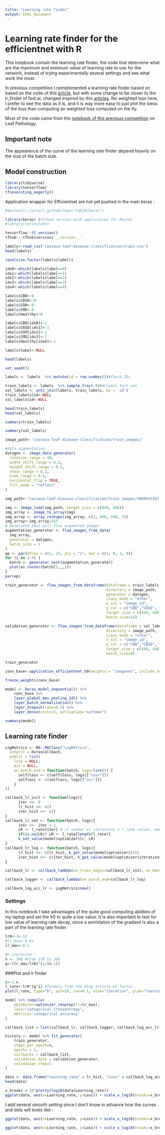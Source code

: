 ```yaml
---
title: "Learning rate finder"
output: html_document
---
```


# Learning rate finder for the efficientnet with R

This notebook contain the learning rate finder, the code that determine what are
the maximum and minimum value of learning rate to use for the network, instead of
trying experimentally several settings and see what work the most. 

In previous competition I reimplemented a learning rate finder based on based on 
the code of this [article](http://thecooldata.com/2019/01/learning-rate-finder-with-cifar10-keras-r/),
but with some change to be closer to the lr_finder of fast.ai, changed inspired 
by this [articles](https://sgugger.github.io/how-do-you-find-a-good-learning-rate.html).
No weighted loss here, I prefer to see the data as it is, and it is way more easy
to just plot the loess of the loss than computing an weighted loss computed on 
the fly.

Most of the code came from the [notebook of this previous competition](https://www.kaggle.com/cdk292/simple-resnet50-lr-finder-and-cyclic-lr-with-r) 
on Leaf Pathology.

## Important note 

The appearence of the curve of the learning rate finder depend heavily on the size of the batch size.

## Model construction

```r
library(tidyverse)
library(tensorflow)
tf$executing_eagerly()
```

Application wrapper for Efficientnet are not yet pushed in the main keras :

```r
#devtools::install_github(repo="Cdk29/keras")
```

```r
library(keras) #forked version with application for Resnet
#library(reticulate)
```

```r
tensorflow::tf_version()
tfhub:::tfhub$version$`__version__`
```

```r
labels<-read_csv('cassava-leaf-disease-classification/train.csv')
head(labels)
```

```r
levels(as.factor(labels$label))
```

```r
idx0<-which(labels$label==0)
idx1<-which(labels$label==1)
idx2<-which(labels$label==2)
idx3<-which(labels$label==3)
idx4<-which(labels$label==4)
```

```r
labels$CBB<-0
labels$CBSD<-0
labels$CGM<-0
labels$CMD<-0
labels$Healthy<-0
```

```r
labels$CBB[idx0]<-1
labels$CBSD[idx1]<-1
labels$CGM[idx2]<-1
labels$CMD[idx3]<-1
labels$Healthy[idx4]<-1
```

```r
labels$label<-NULL
```

```r
head(labels)
```

```r
set.seed(6)

labels <- labels  %>% mutate(id = row_number())#Check IDs

train_labels <- labels  %>% sample_frac(.90)#Create test set
val_labels <- anti_join(labels, train_labels, by = 'id')
train_labels$id<-NULL
val_labels$id<-NULL

head(train_labels)
head(val_labels)
```

```r
summary(train_labels)
```

```r
summary(val_labels)
```

```r
image_path<-'cassava-leaf-disease-classification/train_images/'
```

```r
#data augmentation
datagen <- image_data_generator(
  rotation_range = 40,
  width_shift_range = 0.2,
  height_shift_range = 0.2,
  shear_range = 0.2,
  zoom_range = 0.5,
  horizontal_flip = TRUE,
  fill_mode = "reflect"
)
```

```r
img_path<-"cassava-leaf-disease-classification/train_images/1000015157.jpg"

img <- image_load(img_path, target_size = c(448, 448))
img_array <- image_to_array(img)
img_array <- array_reshape(img_array, c(1, 448, 448, 3))
img_array<-img_array/255
# Generated that will flow augmented images
augmentation_generator <- flow_images_from_data(
  img_array, 
  generator = datagen, 
  batch_size = 1 
)
op <- par(mfrow = c(2, 2), pty = "s", mar = c(1, 0, 1, 0))
for (i in 1:4) {
  batch <- generator_next(augmentation_generator)
  plot(as.raster(batch[1,,,]))
}
par(op)
```

```r
train_generator <- flow_images_from_dataframe(dataframe = train_labels, 
                                              directory = image_path,
                                              generator = datagen,
                                              class_mode = "other",
                                              x_col = "image_id",
                                              y_col = c("CBB","CBSD", "CGM", "CMD", "Healthy"),
                                              target_size = c(448, 448),
                                              batch_size=16)

validation_generator <- flow_images_from_dataframe(dataframe = val_labels, 
                                              directory = image_path,
                                              class_mode = "other",
                                              x_col = "image_id",
                                              y_col = c("CBB","CBSD", "CGM", "CMD", "Healthy"),
                                              target_size = c(448, 448),
                                              batch_size=4)
```

```r
train_generator
```


```r
conv_base<-application_efficientnet_b0(weights = "imagenet", include_top = FALSE, input_shape = c(448, 448, 3))
```

```r
freeze_weights(conv_base)
```

```r
model <- keras_model_sequential() %>%
    conv_base %>% 
    layer_global_max_pooling_2d() %>% 
    layer_batch_normalization() %>% 
    layer_dropout(rate=0.5) %>%
    layer_dense(units=5, activation="softmax")
```

```r
summary(model)
```

## Learning rate finder 

```r
LogMetrics <- R6::R6Class("LogMetrics",
  inherit = KerasCallback,
  public = list(
    loss = NULL,
    acc = NULL,
    on_batch_end = function(batch, logs=list()) {
      self$loss <- c(self$loss, logs[["loss"]])
      self$acc <- c(self$acc, logs[["acc"]])
    }
))
```


```r
callback_lr_init <- function(logs){
      iter <<- 0
      lr_hist <<- c()
      iter_hist <<- c()
}
callback_lr_set <- function(batch, logs){
      iter <<- iter + 1
      LR <- l_rate[iter] # if number of iterations > l_rate values, make LR constant to last value
      if(is.na(LR)) LR <- l_rate[length(l_rate)]
      k_set_value(model$optimizer$lr, LR)
}
callback_lr_log <- function(batch, logs){
      lr_hist <<- c(lr_hist, k_get_value(model$optimizer$lr))
      iter_hist <<- c(iter_hist, k_get_value(model$optimizer$iterations))
}
```

```r
callback_lr <- callback_lambda(on_train_begin=callback_lr_init, on_batch_begin=callback_lr_set)

callback_logger <- callback_lambda(on_batch_end=callback_lr_log)

callback_log_acc_lr <- LogMetrics$new()
```

### Settings

In this notebook I take advantages of the quite good computing abilities of my 
laptop and set the lr0 to quite a low value. It is also important to test for low
value of learning rate decay, since a annhilation of the gradient is also a part 
of the learning rate finder.


```r
lr0<-1e-12
#lr_max<-0.01
lr_max<-0.1

#n_iteration :
n <- 360 #from 120 to 360
q<-(lr_max/lr0)^(1/(n-1))
```

###Plot and lr finder

```r
i<-1:n
l_rate<-lr0*(q^i) #formula from the blog article of fastai.
plot(l_rate, type="b", pch=16, cex=0.1, xlab="iteration", ylab="learning rate")
```

```r
model %>% compile(
    optimizer=optimizer_rmsprop(lr=lr_max),
    loss="categorical_crossentropy",
    metrics='categorical_accuracy'
)

callback_list = list(callback_lr, callback_logger, callback_log_acc_lr)

history <- model %>% fit_generator(
    train_generator,
    steps_per_epoch=n,
    epochs = 1,
    callbacks = callback_list,
    validation_data = validation_generator,
    validation_step=1
)
```

```r
data <- data.frame("Learning_rate" = lr_hist, "Loss" = callback_log_acc_lr$loss)
head(data)
```

```r
x_breaks = 10^pretty(log10(data$Learning_rate))
ggplot(data, aes(x=Learning_rate, y=Loss)) + scale_x_log10(breaks=x_breaks) + geom_point() +  geom_smooth(span = 0.5)
```

I add several smooth setting since I don't know in advance how the curves and dots
will looks like :

```r
ggplot(data, aes(x=Learning_rate, y=Loss)) + scale_x_log10(breaks=x_breaks) + geom_point() +  geom_smooth(span = 0.3)
```


```r
ggplot(data, aes(x=Learning_rate, y=Loss)) + scale_x_log10(breaks=x_breaks) + geom_point() +  geom_smooth(span = 0.8)
```